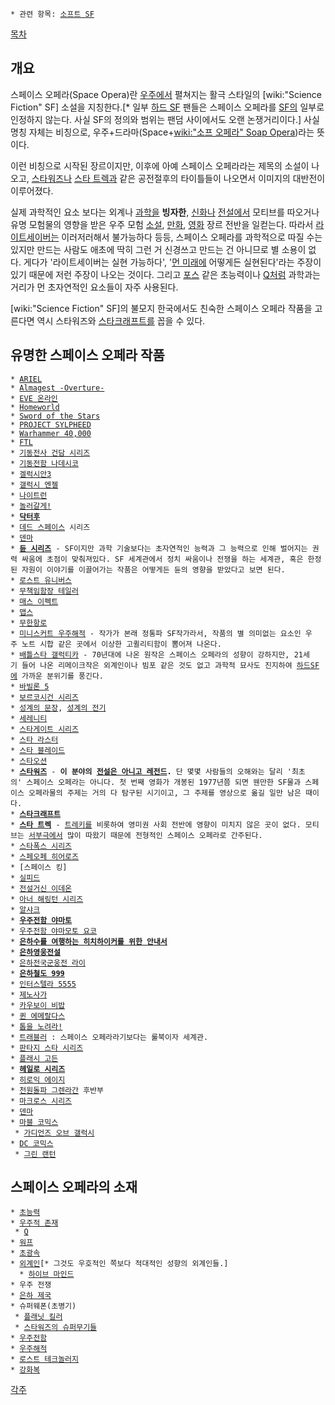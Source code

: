  * 관련 항목: [[소프트 SF]]

[[목차]]

== 개요 ==
스페이스 오페라(Space Opera)란 [[우주]]에서 펼쳐지는 활극 스타일의 [wiki:"Science Fiction" SF] 소설을 지칭한다.[* 일부 [[하드 SF]] 팬들은 스페이스 오페라를 [[SF]]의 일부로 인정하지 않는다. 사실 SF의 정의와 범위는 팬덤 사이에서도 오랜 논쟁거리이다.] 사실 명칭 자체는 비칭으로, 우주+드라마(Space+[[wiki:"소프 오페라" Soap Opera]])라는 뜻이다.

이런 비칭으로 시작된 장르이지만, 이후에 아예 스페이스 오페라라는 제목의 소설이 나오고, [[스타워즈]]나 [[스타 트렉]]과 같은 공전절후의 타이틀들이 나오면서 이미지의 대반전이 이루어졌다.

실제 과학적인 요소 보다는 외계나 [[과학]]을 '''빙자한''', [[신화]]나 [[전설]]에서 모티브를 따오거나 유명 모험물의 영향을 받은 우주 모험 [[소설]], [[만화]], [[영화]] 장르 전반을 일컫는다. 따라서 [[라이트세이버]]는 이러저러해서 불가능하다 등등, 스페이스 오페라를 과학적으로 따질 수는 있지만 만드는 사람도 애초에 딱히 그런 거 신경쓰고 만드는 건 아니므로 별 소용이 없다. 게다가 '라이트세이버는 실현 가능하다', '[[먼 미래]]에 어떻게든 실현된다'라는 주장이 있기 때문에 저런 주장이 나오는 것이다. 그리고 [[포스]] 같은 초능력이나 [[Q]]처럼 과학과는 거리가 먼 초자연적인 요소들이 자주 사용된다.

[wiki:"Science Fiction" SF]의 불모지 한국에서도 친숙한 스페이스 오페라 작품을 고른다면 역시 스타워즈와 [[스타크래프트]]를 꼽을 수 있다.

== 유명한 스페이스 오페라 작품 ==
 * [[ARIEL]]
 * [[Almagest -Overture-]]
 * [[EVE 온라인]]
 * [[Homeworld]]
 * [[Sword of the Stars]]
 * [[PROJECT SYLPHEED]]
 * [[Warhammer 40,000]]
 * [[FTL]]
 * [[기동전사 건담 시리즈]]
 * [[기동전함 나데시코]]
 * [[겔럭시안3]]
 * [[갤럭시 엔젤]]
 * [[나이트런]]
 * [[놀러갈게!]]
 * '''[[닥터후]]'''
 * [[데드 스페이스(게임)|데드 스페이스]] 시리즈
 * [[덴마]]
 * '''[[듄 시리즈]]''' - SF이지만 과학 기술보다는 초자연적인 능력과 그 능력으로 인해 벌어지는 권력 싸움에 초점이 맞춰져있다. SF 세계관에서 정치 싸움이나 전쟁을 하는 세계관, 혹은 한정된 자원이 이야기를 이끌어가는 작품은 어떻게든 듄의 영향을 받았다고 보면 된다.
 * [[로스트 유니버스]]
 * [[무책임함장 테일러]]
 * [[매스 이펙트]]
 * [[맵스]]
 * [[무한항로]]
 * [[미니스커트 우주해적]] - 작가가 본래 정통파 SF작가라서, 작품의 별 의미없는 요소인 우주 노트 시합 같은 곳에서 이상한 고퀼리티함이 뽐어져 나온다. 
 * [[배틀스타 갤럭티카]] - 70년대에 나온 원작은 스페이스 오페라의 성향이 강하지만, 21세기 들어 나온 리메이크작은 외계인이나 빔포 같은 것도 없고 과학적 묘사도 진지하여 [[하드SF]]에 가까운 분위기를 풍긴다.
 * [[바빌론 5]]
 * [[보르코시건 시리즈]]
 * [[성계의 문장]], [[성계의 전기]]
 * [[세레니티]]
 * [[스타게이트(드라마/영화)|스타게이트 시리즈]]
 * [[스타 라스터]]
 * [[스타 블레이드]]
 * [[스타오션]]
 * '''[[스타워즈]]''' - '''이 분야의 [[전설은 아니고 레전드]].''' 단 몇몇 사람들의 오해와는 달리 '최초의' 스페이스 오페라는 아니다. 첫 번째 영화가 개봉된 1977년쯤 되면 웬만한 SF물과 스페이스 오페라물의 주제는 거의 다 탐구된 시기이고, 그 주제를 영상으로 옮길 일만 남은 때이다.
 * '''[[스타크래프트]]'''
 * '''[[스타 트렉]]''' - [[트레키]]를 비롯하여 영미권 사회 전반에 영향이 미치지 않은 곳이 없다. 모티브는 [[서부극]]에서 많이 따왔기 때문에 전형적인 스페이스 오페라로 간주된다.
 * [[스타폭스 시리즈]]
 * [[스페오페 히어로즈]]
 * [스페이스 킹]
 * [[실피드]]
 * [[전설거신 이데온]]
 * [[아너 해링턴 시리즈]]
 * [[알샤크]]
 * '''[[우주전함 야마토]]'''
 * [[우주전함 야마모토 요코]]
 * '''[[은하수를 여행하는 히치하이커를 위한 안내서]]'''
 * '''[[은하영웅전설]]'''
 * [[은하전국군웅전 라이]]
 * '''[[은하철도 999]]'''
 * [[인터스텔라 5555]]
 * [[제노사가]]
 * [[카우보이 비밥]]
 * [[퀸 에메랄다스]]
 * [[톱을 노려라!]]
 * [[트래블러]] : 스페이스 오페라라기보다는 룰북이자 세계관.
 * [[판타지 스타 시리즈]]
 * [[플래시 고든]]
 * '''[[헤일로 시리즈]]'''
 * [[히로익 에이지]]
 * [[천원돌파 그렌라간]] 후반부
 * [[마크로스 시리즈]]
 * [[덴마]]
 * [[마블 코믹스]]
  * [[가디언즈 오브 갤럭시]]
 * [[DC 코믹스]]
  * [[그린 랜턴]]
== 스페이스 오페라의 소재 ==
 * [[초능력]]
 * [[우주적 존재]]
  * [[Q]]
 * [[워프]]
 * [[초광속]]
 * [[외계인]][* 그것도 우호적인 쪽보다 적대적인 성향의 외계인들.]
   * [[하이브 마인드]]
 * 우주 전쟁
 * [[은하 제국]]
 * 슈퍼웨폰(초병기)
  * [[플래닛 킬러]]
  * [[스타워즈의 슈퍼무기들]]
 * [[우주전함]]
 * [[우주해적]]
 * [[로스트 테크놀러지]]
 * [[강화복]]

[[각주]]
